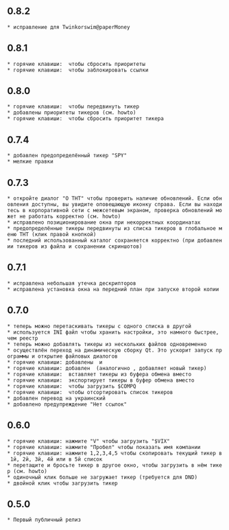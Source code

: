 == 0.8.2 ==
 * исправление для Twinkorswim@paperMoney

== 0.8.1 ==
 * горячие клавиши: {{{Alt+U}}} чтобы сбросить приоритеты
 * горячие клавиши: {{{Ctrl+L}}} чтобы заблокировать ссылки

== 0.8.0 ==
 * горячие клавиши: {{{Ctrl+Up/Down/Home/End/PageUp/PageDown}}} чтобы передвинуть тикер
 * добавлены приоритеты тикеров (см. howto)
 * горячие клавиши: {{{U}}} чтобы сбросить приоритет тикера

== 0.7.4 ==
 * добавлен предопределённый тикер "SPY"
 * мелкие правки

== 0.7.3 ==
 * откройте диалог "О THT" чтобы проверить наличие обновлений. Если обновления доступны, вы увидите оповещающую иконку справа. Если вы находитесь в корпоративной сети с межсетевым экраном, проверка обновлений может не работать корректно (см. howto)
 * исправлено позиционирование окна при некорректных координатах
 * предопределённые тикеры передвинуты из списка тикеров в глобальное меню THT (клик правой кнопкой)
 * последний использованный каталог сохраняется корректно (при добавлении тикеров из файла и сохранении скриншотов)

== 0.7.1 ==
 * исправлена небольшая утечка дескрипторов
 * исправлена установка окна на передний план при запуске второй копии

== 0.7.0 ==
 * теперь можно перетаскивать тикеры с одного списка в другой
 * используется INI файл чтобы хранить настройки, это намного быстрее, чем реестр
 * теперь можно добавлять тикеры из нескольких файлов одновременно
 * осуществлён переход на динамическую сборку Qt. Это ускорит запуск программы и открытие файловых диалогов
 * горячие клавиши: добавлены {{{PageUp}}} и {{{PageDown}}}
 * горячие клавиши: добавлен {{{Insert}}} (аналогично {{{O}}}, добавляет новый тикер)
 * горячие клавиши: {{{P}}} вставляет тикеры из буфера обмена вместо {{{C}}}
 * горячие клавиши: {{{C}}} экспортирует тикеры в буфер обмена вместо {{{D}}}
 * горячие клавиши: {{{Q}}} чтобы загрузить $COMPQ
 * горячие клавиши: {{{R}}} чтобы отсортировать список тикеров
 * добавлен перевод на украинский
 * добавлено предупреждение "Нет ссылок"

== 0.6.0 ==
 * горячие клавиши: нажмите "V" чтобы загрузить "$VIX"
 * горячие клавиши: нажмите "Пробел" чтобы показать имя компании
 * горячие клавиши: нажмите 1,2,3,4,5 чтобы скопировать текущий тикер в 1й, 2й, 3й, 4й или в 5й список
 * перетащите и бросьте тикер в другое окно, чтобы загрузить в нём тикер (см. howto)
 * одиночный клик больше не загружает тикер (требуется для DND)
 * двойной клик чтобы загрузить тикер

== 0.5.0 ==
 * Первый публичный релиз